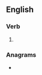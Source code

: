 ==English==

===Verb===
{{head|en|verb form}}

# {{en-past of|navigate}}

===Anagrams===
* {{l|en|vaginated}}